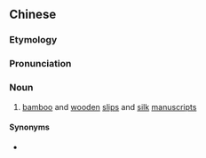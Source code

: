 {{also|简帛}}
==Chinese==
{{zh-forms|s=简帛}}

===Etymology===
{{zh-compound|簡|帛|as in {{zh-l|簡牘}}|as in {{zh-l|帛書}}}}

===Pronunciation===
{{zh-pron
|m=jiǎnbó
|c=gaan2 baak6
|cat=n
}}

===Noun===
{{zh-noun}}

# {{label|zh|historiography}} [[bamboo]] and [[wooden]] [[slip]]s and [[silk]] [[manuscript]]s

====Synonyms====
* {{zh-l|簡帛書}}